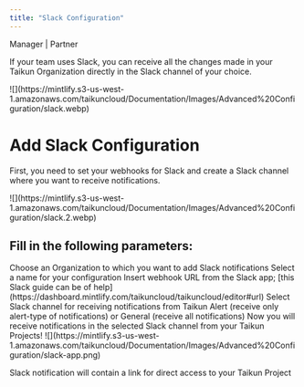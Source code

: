 ```yaml
---
title: "Slack Configuration"
---
```


<Icon icon="user-tie" iconType="solid" /> Manager | <Icon icon="handshake" iconType="solid" /> Partner

If your team uses Slack, you can receive all the changes made in your Taikun Organization directly in the Slack channel of your choice.

<Frame caption="Taikun Slack Configuration">
  ![](https://mintlify.s3-us-west-1.amazonaws.com/taikuncloud/Documentation/Images/Advanced%20Configuration/slack.webp)
</Frame>

# Add Slack Configuration

First, you need to set your webhooks for Slack and create a Slack channel where you want to receive notifications.

<Frame caption="Slack Webhook">
  ![](https://mintlify.s3-us-west-1.amazonaws.com/taikuncloud/Documentation/Images/Advanced%20Configuration/slack.2.webp)
</Frame>

## Fill in the following parameters:

<AccordionGroup>
  <Accordion title="Organization">
    Choose an Organization to which you want to add Slack notifications
  </Accordion>

  <Accordion title="Name">
    Select a name for your configuration
  </Accordion>

  <Accordion title="URL">
    Insert webhook URL from the Slack app; [this Slack guide can be of help](https://dashboard.mintlify.com/taikuncloud/taikuncloud/editor#url)
  </Accordion>

  <Accordion title="Channel">
    Select Slack channel for receiving notifications from Taikun
  </Accordion>

  <Accordion title="Type">
    Alert (receive only alert-type of notifications) or General (receive all notifications)
    Now you will receive notifications in the selected Slack channel from your Taikun Projects!
  </Accordion>
</AccordionGroup>

<Frame caption="Slack Channel">
  ![](https://mintlify.s3-us-west-1.amazonaws.com/taikuncloud/Documentation/Images/Advanced%20Configuration/slack-app.png)
</Frame>

<Info>Slack notification will contain a link for direct access to your Taikun Project</Info>